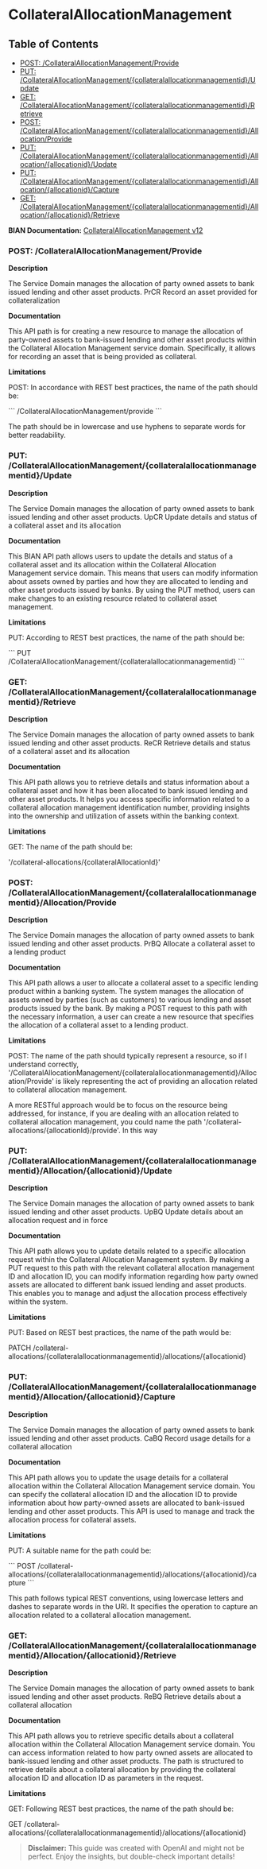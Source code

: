 # CollateralAllocationManagement

## Table of Contents
- [POST: /CollateralAllocationManagement/Provide](#post-/collateralallocationmanagement/provide)
- [PUT: /CollateralAllocationManagement/\{collateralallocationmanagementid\}/Update](#put-/collateralallocationmanagement/\{collateralallocationmanagementid\}/update)
- [GET: /CollateralAllocationManagement/\{collateralallocationmanagementid\}/Retrieve](#get-/collateralallocationmanagement/\{collateralallocationmanagementid\}/retrieve)
- [POST: /CollateralAllocationManagement/\{collateralallocationmanagementid\}/Allocation/Provide](#post-/collateralallocationmanagement/\{collateralallocationmanagementid\}/allocation/provide)
- [PUT: /CollateralAllocationManagement/\{collateralallocationmanagementid\}/Allocation/\{allocationid\}/Update](#put-/collateralallocationmanagement/\{collateralallocationmanagementid\}/allocation/\{allocationid\}/update)
- [PUT: /CollateralAllocationManagement/\{collateralallocationmanagementid\}/Allocation/\{allocationid\}/Capture](#put-/collateralallocationmanagement/\{collateralallocationmanagementid\}/allocation/\{allocationid\}/capture)
- [GET: /CollateralAllocationManagement/\{collateralallocationmanagementid\}/Allocation/\{allocationid\}/Retrieve](#get-/collateralallocationmanagement/\{collateralallocationmanagementid\}/allocation/\{allocationid\}/retrieve)


**BIAN Documentation:** [CollateralAllocationManagement v12](https://app.swaggerhub.com/apis/BIAN-3/CollateralAllocationManagement/12.0.0)

### POST: /CollateralAllocationManagement/Provide

**Description**

The Service Domain manages the allocation of party owned assets to bank issued lending and other asset products\. PrCR Record an asset provided for collateralization

**Documentation**

This API path is for creating a new resource to manage the allocation of party\-owned assets to bank\-issued lending and other asset products within the Collateral Allocation Management service domain\. Specifically\, it allows for recording an asset that is being provided as collateral\.

**Limitations**

POST: In accordance with REST best practices\, the name of the path should be:

\`\`\`
/CollateralAllocationManagement/provide
\`\`\`

The path should be in lowercase and use hyphens to separate words for better readability\.

### PUT: /CollateralAllocationManagement/\{collateralallocationmanagementid\}/Update

**Description**

The Service Domain manages the allocation of party owned assets to bank issued lending and other asset products\. UpCR Update details and status of a collateral asset and its allocation

**Documentation**

This BIAN API path allows users to update the details and status of a collateral asset and its allocation within the Collateral Allocation Management service domain\. This means that users can modify information about assets owned by parties and how they are allocated to lending and other asset products issued by banks\. By using the PUT method\, users can make changes to an existing resource related to collateral asset management\.

**Limitations**

PUT: According to REST best practices\, the name of the path should be:

\`\`\`
PUT /CollateralAllocationManagement/\{collateralallocationmanagementid\}
\`\`\`

### GET: /CollateralAllocationManagement/\{collateralallocationmanagementid\}/Retrieve

**Description**

The Service Domain manages the allocation of party owned assets to bank issued lending and other asset products\. ReCR Retrieve details and status of a collateral asset and its allocation

**Documentation**

This API path allows you to retrieve details and status information about a collateral asset and how it has been allocated to bank issued lending and other asset products\. It helps you access specific information related to a collateral allocation management identification number\, providing insights into the ownership and utilization of assets within the banking context\.

**Limitations**

GET: The name of the path should be: 

'/collateral\-allocations/\{collateralAllocationId\}'

### POST: /CollateralAllocationManagement/\{collateralallocationmanagementid\}/Allocation/Provide

**Description**

The Service Domain manages the allocation of party owned assets to bank issued lending and other asset products\. PrBQ Allocate a collateral asset to a lending product

**Documentation**

This API path allows a user to allocate a collateral asset to a specific lending product within a banking system\. The system manages the allocation of assets owned by parties \(such as customers\) to various lending and asset products issued by the bank\. By making a POST request to this path with the necessary information\, a user can create a new resource that specifies the allocation of a collateral asset to a lending product\.

**Limitations**

POST: The name of the path should typically represent a resource\, so if I understand correctly\, '/CollateralAllocationManagement/\{collateralallocationmanagementid\}/Allocation/Provide' is likely representing the act of providing an allocation related to collateral allocation management\. 

A more RESTful approach would be to focus on the resource being addressed\, for instance\, if you are dealing with an allocation related to collateral allocation management\, you could name the path '/collateral\-allocations/\{allocationId\}/provide'\. In this way

### PUT: /CollateralAllocationManagement/\{collateralallocationmanagementid\}/Allocation/\{allocationid\}/Update

**Description**

The Service Domain manages the allocation of party owned assets to bank issued lending and other asset products\. UpBQ Update details about an allocation request and in force

**Documentation**

This API path allows you to update details related to a specific allocation request within the Collateral Allocation Management system\. By making a PUT request to this path with the relevant collateral allocation management ID and allocation ID\, you can modify information regarding how party owned assets are allocated to different bank issued lending and asset products\. This enables you to manage and adjust the allocation process effectively within the system\.

**Limitations**

PUT: Based on REST best practices\, the name of the path would be:

PATCH /collateral\-allocations/\{collateralallocationmanagementid\}/allocations/\{allocationid\}

### PUT: /CollateralAllocationManagement/\{collateralallocationmanagementid\}/Allocation/\{allocationid\}/Capture

**Description**

The Service Domain manages the allocation of party owned assets to bank issued lending and other asset products\. CaBQ Record usage details for a collateral allocation

**Documentation**

This API path allows you to update the usage details for a collateral allocation within the Collateral Allocation Management service domain\. You can specify the collateral allocation ID and the allocation ID to provide information about how party\-owned assets are allocated to bank\-issued lending and other asset products\. This API is used to manage and track the allocation process for collateral assets\.

**Limitations**

PUT: A suitable name for the path could be:

\`\`\`
POST /collateral\-allocations/\{collateralallocationmanagementid\}/allocations/\{allocationid\}/capture
\`\`\`

This path follows typical REST conventions\, using lowercase letters and dashes to separate words in the URI\. It specifies the operation to capture an allocation related to a collateral allocation management\.

### GET: /CollateralAllocationManagement/\{collateralallocationmanagementid\}/Allocation/\{allocationid\}/Retrieve

**Description**

The Service Domain manages the allocation of party owned assets to bank issued lending and other asset products\. ReBQ Retrieve details about a collateral allocation

**Documentation**

This API path allows you to retrieve specific details about a collateral allocation within the Collateral Allocation Management service domain\. You can access information related to how party owned assets are allocated to bank\-issued lending and other asset products\. The path is structured to retrieve details about a collateral allocation by providing the collateral allocation ID and allocation ID as parameters in the request\.

**Limitations**

GET: Following REST best practices\, the name of the path should be:

GET /collateral\-allocations/\{collateralallocationmanagementid\}/allocations/\{allocationid\}

> **Disclaimer:** This guide was created with OpenAI and might not be perfect. Enjoy the insights, but double-check important details!

